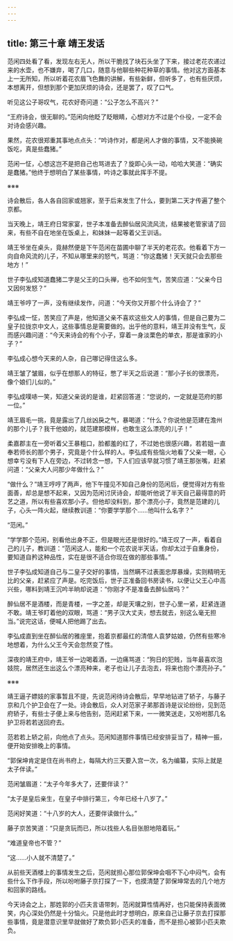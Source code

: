 ```yaml
---
---
---
```

title: 第三十章 靖王发话
---




范闲四处看了看，发现左右无人，所以干脆找了块石头坐了下来，接过老花农递过来的水壶，也不嫌弃，喝了几口，随意与他聊些种花种草的事情。他对这方面基本上一无所知，所以听着花农眉飞色舞的讲解，有些新鲜，但听多了，也有些厌烦，本想离开，但想到那个更加厌烦的诗会，还是罢了，叹了口气。

听见这公子哥叹气，花农好奇问道：“公子怎么不高兴？”

“王府诗会，很无聊的。”范闲向他眨了眨眼睛，心想对方不过是个仆役，一定不会对诗会感兴趣。

果然，花农很郑重其事地点点头：“吟诗作对，都是闲人才做的事情，又不能换碗饭吃，真是些蠢猪。”

范闲一怔，心想这岂不是把自己也骂进去了？旋即心头一动，哈哈大笑道：“确实是蠢猪。”他终于想明白了某些事情，吟诗之事就此挥手不提。

※※※

诗会散后，各人各自回家或翘家，至于后来发生了什么，要到第二天才传遍了整个京都。

当天晚上，靖王府日常家宴，世子本准备去醉仙居风流风流，结果被老管家请了回来，有些不自在地坐在饭桌上，和妹妹一起等着父王训话。

靖王爷坐在桌头，竟赫然便是下午范闲在苗圃中聊了半天的老花农。他看着下方一向自命风流的儿子，不知从哪里来的怒气，骂道：“你这蠢猪！天天就只会去那些地方！”

世子李弘成知道蠢猪二字是父王的口头禅，也不如何生气，苦笑应道：“父亲今日又因何发怒？”

靖王爷哼了一声，没有继续发作，问道：“今天你又开那个什么诗会了？”

李弘成一怔，苦笑应了声是，他知道父亲不喜欢这些文人的事情，但是自己要为二皇子拉拢京中文人，这些事情总是需要做的。出乎他的意料，靖王并没有生气，反而感兴趣问道：“今天来诗会的有个小子，穿着一身淡栗色的单衣，那是谁家的小子？”

李弘成心想今天来的人杂，自己哪记得住这么多。

靖王皱了皱眉，似乎在想那人的特征，憋了半天之后说道：“那小子长的很漂亮，像个娘们儿似的。”

李弘成噗哧一笑，知道父亲说的是谁，赶紧回答道：“您说的，一定就是范府的那一位。”

靖王眉毛一挑，竟是露出了几丝凶戾之气，暴喝道：“什么？你说他是范建在澹州的那个儿子？我干他娘的，就范建那模样，也敢生这么漂亮的儿子！”

柔嘉郡主在一旁听着父王暴粗口，脸都羞的红了，不过她也很感兴趣，若若姐一直奉若师长的那个男子，究竟是个什么样的人。李弘成有些恼火地看了父亲一眼，心想幸亏没有下人在旁边，不过转念一想，下人们应该早就习惯了靖王那张嘴，赶紧问道：“父亲大人问那少年做什么？”

“做什么？”靖王哼哼了两声，他下午撞见不知自己身份的范闲后，便觉得对方有些面善，却总是想不起来，又因为范闲讨厌诗会，却能听他说了半天自己最得意的莳艺之道，所以有些喜欢那小子。但他却没料到，那个漂亮小子，竟然是范建的儿子，心头一阵火起，继续教训道：“你要学学那个……他叫什么名字？”

“范闲。”

“学学那个范闲，别看他出身不正，但是眼光还是很好的。”靖王叹了一声，看着自己的儿子，教训道：“范闲这人，能和一个花农说半天话，你却太过于自重身份，要知道自矜这种品性，实在是很不适合你现在做的那些事情。”

世子李弘成知道自己与二皇子交好的事情，当然瞒不过表面忠厚暴燥，实则精明无比的父亲，赶紧应了声是。吃完饭后，世子正准备回书房读书，以便让父王心中高兴些，哪料到靖王沉吟半晌却说道：“你刚才不是准备去醉仙居吗？”

醉仙居不是酒楼，而是青楼，一字之差，却是天壤之别，世子心里一紧，赶紧连道不敢。靖王爷盯着他的双眼，骂道：“男子汉大丈夫，想去就去，别这么毫无担当。”说完这话，便喊人把他踢了出去。

李弘成直到坐在醉仙居的雅座里，抱着京都最红的清倌人袁梦姑娘，仍然有些寒冷地想着，为什么父王今天会忽然变了性。

深夜的靖王府中，靖王爷一边喝着酒，一边痛骂道：“狗日的犯贱，当年最喜欢泡妓院，居然还生出这么个漂亮种来，老子也让儿子去泡去，将来也抱个漂亮孙子。”

※※※

靖王逼子嫖妓的家事暂且不提，先说范闲待诗会散后，早早地钻进了轿子，与藤子京和几个护卫会在了一处。诗会散后，众人对范家子弟那首诗是议论纷纷，见到范府轿子，有些士子便上来与他告别，范闲赶紧下来，一一微笑送走，又吩咐那几名护卫将若若送回府去。

范若若上轿之前，向他点了点头。范闲知道那件事情已经安排妥当了，精神一振，便开始安排晚上的事情。

“郭保坤肯定是住在尚书府上，每隔大约三天要入宫一次，名为编纂，实际上就是太子伴读。”

范闲皱眉道：“太子今年多大了，还要伴读？”

“太子是皇后亲生，在皇子中排行第三，今年已经十八岁了。”

范闲好笑道：“十八岁的大人，还要伴读做什么。”

藤子京苦笑道：“只是贪玩而已，所以找些人名目张胆地陪着玩。”

“难道皇帝也不管？”

“这……小人就不清楚了。”

从前些天酒楼上的事情发生之后，范闲就担心那位郭保坤会咽不下心中闷气，会有些什么下作手段，所以吩咐藤子京打探了一下，也摸清楚了郭保坤常去的几个地方和回家的路线。

今天诗会之上，那姓郭的小匹夫言语带刺，范闲就算性情再好，也只能保持表面微笑，内心深处仍然是十分恼火。只是他此时才想明白，原来自己让藤子京去打探那些事情，竟是潜意识里早就做好了欺负郭小匹夫的准备，而不是担心被郭小匹夫欺负。